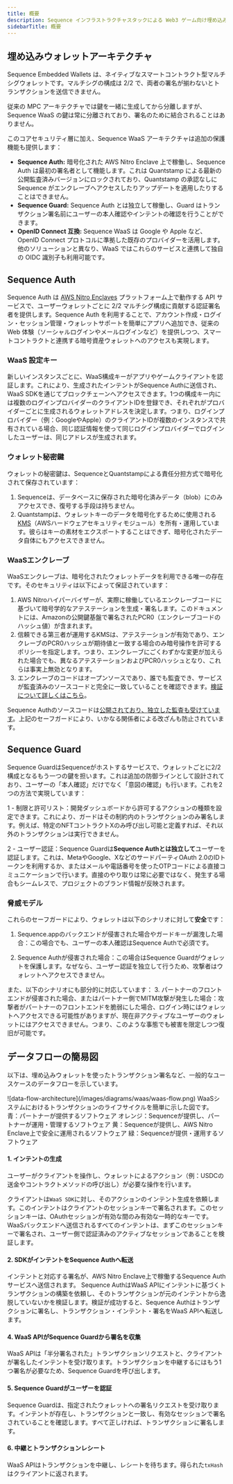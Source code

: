```yaml
---
title: 概要
description: Sequence インフラストラクチャスタックによる Web3 ゲーム向け埋め込みウォレットアーキテクチャのドキュメントです。
sidebarTitle: 概要
---
```


## 埋め込みウォレットアーキテクチャ
Sequence Embedded Wallets は、ネイティブなスマートコントラクト型マルチシグウォレットです。マルチシグの構成は 2/2 で、両者の署名が揃わないとトランザクションを送信できません。

従来の MPC アーキテクチャでは鍵を一緒に生成してから分離しますが、Sequence WaaS の鍵は常に分離されており、署名のために結合されることはありません。

このコアセキュリティ層に加え、Sequence WaaS アーキテクチャは追加の保護機能も提供します：
- **Sequence Auth:** 暗号化された AWS Nitro Enclave 上で稼働し、Sequence Auth は最初の署名者として機能します。これは Quantstamp による最新の公開監査済みバージョンにロックされており、Quantstamp の承認なしに Sequence がエンクレーブへアクセスしたりアップデートを適用したりすることはできません。
- **Sequence Guard:** Sequence Auth とは独立して稼働し、Guard はトランザクション署名前にユーザーの本人確認やインテントの確認を行うことができます。
- **OpenID Connect 互換:** Sequence WaaS は Google や Apple など、OpenID Connect プロトコルに準拠した既存のプロバイダーを活用します。他のソリューションと異なり、WaaS ではこれらのサービスと連携して独自の OIDC 識別子も利用可能です。

## Sequence Auth
Sequence Auth は [AWS Nitro Enclaves](https://aws.amazon.com/ec2/nitro/nitro-enclaves/) プラットフォーム上で動作する API サービスで、ユーザーウォレットごとに 2/2 マルチシグ構成に貢献する認証署名者を提供します。Sequence Auth を利用することで、アカウント作成・ログイン・セッション管理・ウォレットサポートを簡単にアプリへ追加でき、従来の Web 体験（ソーシャルログインやメールログインなど）を提供しつつ、スマートコントラクトと連携する暗号資産ウォレットへのアクセスも実現します。

### WaaS 設定キー
新しいインスタンスごとに、WaaS構成キーがアプリやゲームクライアントを認証します。これにより、生成されたインテントがSequence Authに送信され、WaaS SDKを通じてブロックチェーンへアクセスできます。1つの構成キー内には複数のログインプロバイダーのクライアントIDを登録でき、それぞれがプロバイダーごとに生成されるウォレットアドレスを決定します。つまり、ログインプロバイダー（例：GoogleやApple）のクライアントIDが複数のインスタンスで共有されている場合、同じ認証情報を使って同じログインプロバイダーでログインしたユーザーは、同じアドレスが生成されます。

### ウォレット秘密鍵
ウォレットの秘密鍵は、SequenceとQuantstampによる責任分担方式で暗号化されて保存されています：
1. Sequenceは、データベースに保存された暗号化済みデータ（blob）にのみアクセスでき、復号する手段は持ちません。
2. Quantstampは、ウォレットキーのデータを暗号化するために使用される[KMS](https://aws.amazon.com/kms/)（AWSハードウェアセキュリティモジュール）を所有・運用しています。彼らはキーの素材をエクスポートすることはできず、暗号化されたデータ自体にもアクセスできません。

### WaaSエンクレーブ
WaaSエンクレーブは、暗号化されたウォレットデータを利用できる唯一の存在です。そのセキュリティは以下によって保証されています：
1. AWS Nitroハイパーバイザーが、実際に稼働しているエンクレーブコードに基づいて暗号学的なアテステーションを生成・署名します。このドキュメントには、Amazonの公開鍵基盤で署名されたPCR0（エンクレーブコードのハッシュ値）が含まれます。
2. 信頼できる第三者が運用するKMSは、アテステーションが有効であり、エンクレーブのPCR0ハッシュが期待値と一致する場合のみ暗号操作を許可するポリシーを指定します。つまり、エンクレーブにごくわずかな変更が加えられた場合でも、異なるアテステーションおよびPCR0ハッシュとなり、これらは事実上無効となります。
3. エンクレーブのコードはオープンソースであり、誰でも監査でき、サービスが監査済みのソースコードと完全に一致していることを確認できます。[検証について詳しくはこちら](/solutions_old/wallets/embedded-wallet/architecture/enclave-verification)。

Sequence Authのソースコードは[公開されており、独立した監査も受けています](https://github.com/0xsequence/waas-authenticator)。上記のセーフガードにより、いかなる関係者による改ざんも防止されています。

## Sequence Guard
Sequence GuardはSequenceがホストするサービスで、ウォレットごとに2/2構成となるもう一つの鍵を担います。これは追加の防御ラインとして設計されており、ユーザーの「本人確認」だけでなく「意図の確認」も行います。これを2つの方法で実現しています：

1 - 制限と許可リスト：開発ダッシュボードから許可するアクションの種類を設定できます。これにより、ガードはその制約内のトランザクションのみ署名します。例えば、特定のNFTコントラクトXのみ呼び出し可能と定義すれば、それ以外のトランザクションは実行できません。

2 - ユーザー認証：Sequence Guardは**Sequence Authとは独立して**ユーザーを認証します。これは、MetaやGoogle、XなどのサードパーティOAuth 2.0のIDトークンを利用するか、またはメールや電話番号を使ったOTPコードによる直接コミュニケーションで行います。直接のやり取りは常に必要ではなく、発生する場合もシームレスで、プロジェクトのブランド情報が反映されます。

### 脅威モデル
これらのセーフガードにより、ウォレットは以下のシナリオに対して**安全**です：
1.  Sequence.appのバックエンドが侵害された場合やガードキーが漏洩した場合：この場合でも、ユーザーの本人確認はSequence Authで必須です。

2.  Sequence Authが侵害された場合：この場合はSequence Guardがウォレットを保護します。なぜなら、ユーザー認証を独立して行うため、攻撃者はウォレットへアクセスできません。

また、以下のシナリオにも部分的に対応しています：
3\. パートナーのフロントエンドが侵害された場合、またはパートナー側でMITM攻撃が発生した場合：攻撃者がパートナーのフロントエンドを脆弱にした場合、ログイン時にはウォレットへアクセスできる可能性がありますが、現在非アクティブなユーザーのウォレットにはアクセスできません。つまり、このような事態でも被害を限定しつつ復旧が可能です。

## データフローの簡易図
以下は、埋め込みウォレットを使ったトランザクション署名など、一般的なユースケースのデータフローを示しています。

<Frame>
  ![data-flow-architecture](/images/diagrams/waas/waas-flow.png)
</Frame>

<Note>
  WaaSシステムにおけるトランザクションのライフサイクルを簡単に示した図です。
  青：パートナーが提供するソフトウェア
  オレンジ：Sequenceが提供し、パートナーが運用・管理するソフトウェア
  黄：Sequenceが提供し、AWS Nitro Enclave上で安全に運用されるソフトウェア
  緑：Sequenceが提供・運用するソフトウェア
</Note>

#### 1. インテントの生成
ユーザーがクライアントを操作し、ウォレットによるアクション（例：USDCの送金やコントラクトメソッドの呼び出し）が必要な操作を行います。

クライアントは`WaaS SDK`に対し、そのアクションのインテント生成を依頼します。このインテントはクライアントのセッションキーで署名されます。このセッションキーは、OAuthセッションが有効な間のみ有効な一時的なキーです。WaaSバックエンドへ送信されるすべてのインテントは、まずこのセッションキーで署名され、ユーザー側で認証済みのアクティブなセッションであることを検証します。

#### 2. SDKがインテントをSequence Authへ転送
インテントと対応する署名が、AWS Nitro Enclave上で稼働するSequence Authサービスへ送信されます。
Sequence AuthはWaaS APIにインテントに基づくトランザクションの構築を依頼し、そのトランザクションが元のインテントから逸脱していないかを検証します。検証が成功すると、Sequence Authはトランザクションに署名し、トランザクション・インテント・署名をWaaS APIへ転送します。

#### 4. WaaS APIがSequence Guardから署名を収集
WaaS APIは「半分署名された」トランザクションリクエストと、クライアントが署名したインテントを受け取ります。トランザクションを中継するにはもう1つ署名が必要なため、Sequence Guardを呼び出します。

#### 5. Sequence Guardがユーザーを認証
Sequence Guardは、指定されたウォレットへの署名リクエストを受け取ります。インテントが存在し、トランザクションと一致し、有効なセッションで署名されていることを確認します。すべて正しければ、トランザクションに署名します。

#### 6. 中継とトランザクションレシート
WaaS APIはトランザクションを中継し、レシートを待ちます。得られた`txHash`はクライアントに返されます。